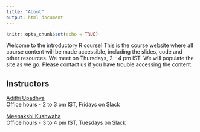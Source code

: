 ```yaml
---
title: "About"
output: html_document
---
```


```r
knitr::opts_chunk$set(echo = TRUE)
```


Welcome to the introductory R course!  This is the course website where all course content will be made accessible, including the slides, code and other resources. We meet on Thursdays, 2 - 4 pm IST. We will populate the site as we go. Please contact us if you have trouble accessing the content.


## Instructors

[Adithi Upadhya](adithirugis.rbind.io)  
Office hours - 2 to 3 pm IST, Fridays on Slack

[Meenakshi Kushwaha](meenakshi.rbind.io)  
Office hours - 3 to 4 pm IST, Tuesdays on Slack

